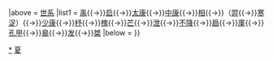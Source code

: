 {{Navbox
|name = 夏朝君主
|title = [[夏朝]][[夏朝君主列表|君主]]
|state = {{#if:{{{state|}}}|{{{state|}}}|uncollapsed}}
|above = [[夏朝君主世系图|世系]]
|list1 = [[禹]]{{→}}[[启]]{{→}}[[太康 (夏朝)|太康]]{{→}}[[中康]]{{→}}[[相 (夏朝)|相]]{{→}}（[[后羿 (夏朝)|羿]]{{→}}[[寒浞]]）{{→}}[[少康]]{{→}}[[杼]]{{→}}[[槐 (夏朝)|槐]]{{→}}[[芒 (夏朝)|芒]]{{→}}[[泄]]{{→}}[[不降]]{{→}}[[扃]]{{→}}[[廑]]{{→}}[[孔甲]]{{→}}[[皋]]{{→}}[[發 (夏朝)|发]]{{→}}[[桀]]
|below = {{中国元首}}
}}<noinclude>
[[Category:夏朝君主|*]]
[[Category:先秦君主导航模板|夏]]
</noinclude>